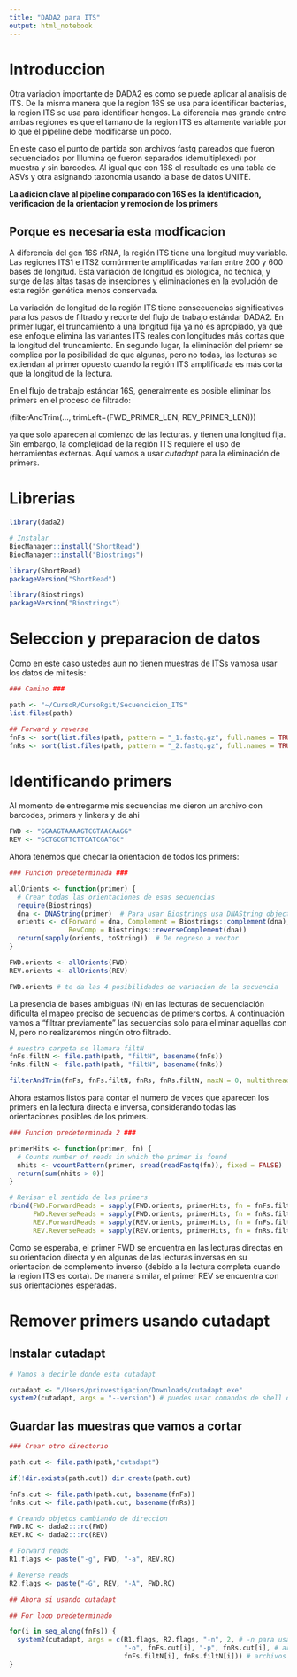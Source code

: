 ```yaml
---
title: "DADA2 para ITS"
output: html_notebook
---
```


# Introduccion

Otra variacion importante de DADA2 es como se puede aplicar al analisis de ITS. De la misma manera que la region 16S se usa para identificar bacterias, la region ITS se usa para identificar hongos. La diferencia mas grande entre ambas regiones es que el tamano de la region ITS es altamente variable por lo que el pipeline debe modificarse un poco.

En este caso el punto de partida son archivos fastq pareados que fueron secuenciados por Illumina qe fueron separados (demultiplexed) por muestra y sin barcodes. Al igual que con 16S el resultado es una tabla de ASVs y otra asignando taxonomia usando la base de datos UNITE. 

__La adicion clave al pipeline comparado con 16S es la identificacion, verificacion de la orientacion y remocion de los primers__

## Porque es necesaria esta modficacion

A diferencia del gen 16S rRNA, la región ITS tiene una longitud muy variable. Las regiones ITS1 e ITS2 comúnmente amplificadas varían entre 200 y 600 bases de longitud. Esta variación de longitud es biológica, no técnica, y surge de las altas tasas de inserciones y eliminaciones en la evolución de esta región genética menos conservada.

La variación de longitud de la región ITS tiene consecuencias significativas para los pasos de filtrado y recorte del flujo de trabajo estándar DADA2. En primer lugar, el truncamiento a una longitud fija ya no es apropiado, ya que ese enfoque elimina las variantes ITS reales con longitudes más cortas que la longitud del truncamiento. En segundo lugar, la eliminación del priemr se complica por la posibilidad de que algunas, pero no todas, las lecturas se extiendan al primer opuesto cuando la región ITS amplificada es más corta que la longitud de la lectura.

En el flujo de trabajo estándar 16S, generalmente es posible eliminar 
los primers en el proceso de filtrado: 

(filterAndTrim(..., trimLeft=(FWD_PRIMER_LEN, REV_PRIMER_LEN))) 

ya que solo aparecen al comienzo de las lecturas. y tienen una longitud fija. Sin embargo, la complejidad de la región ITS requiere el uso de herramientas externas. Aquí vamos a usar _cutadapt_ para la eliminación de primers.

# Librerias

```r
library(dada2)

# Instalar
BiocManager::install("ShortRead")
BiocManager::install("Biostrings")

library(ShortRead)
packageVersion("ShortRead")

library(Biostrings)
packageVersion("Biostrings")
```
# Seleccion y preparacion de datos

Como en este caso ustedes aun no tienen muestras de ITSs vamosa usar los datos de mi tesis:

```r
### Camino ###

path <- "~/CursoR/CursoRgit/Secuencicion_ITS"
list.files(path)

## Forward y reverse
fnFs <- sort(list.files(path, pattern = "_1.fastq.gz", full.names = TRUE))
fnRs <- sort(list.files(path, pattern = "_2.fastq.gz", full.names = TRUE))
```

# Identificando primers

Al momento de entregarme mis secuencias me dieron un archivo con barcodes, primers y linkers y de ahi 

```r
FWD <- "GGAAGTAAAAGTCGTAACAAGG"
REV <- "GCTGCGTTCTTCATCGATGC"
```

Ahora tenemos que checar la orientacion de todos los primers:

```r
### Funcion predeterminada ###

allOrients <- function(primer) {
  # Crear todas las orientaciones de esas secuencias
  require(Biostrings)
  dna <- DNAString(primer)  # Para usar Biostrings usa DNAString objects no vectores
  orients <- c(Forward = dna, Complement = Biostrings::complement(dna), Reverse = Biostrings::reverse(dna),
               RevComp = Biostrings::reverseComplement(dna))
  return(sapply(orients, toString))  # De regreso a vector
}

FWD.orients <- allOrients(FWD)
REV.orients <- allOrients(REV)

FWD.orients # te da las 4 posibilidades de variacion de la secuencia
```

La presencia de bases ambiguas (N) en las lecturas de secuenciación dificulta el mapeo preciso de secuencias de primers cortos. A continuación vamos a “filtrar previamente” las secuencias solo para eliminar aquellas con N, pero no realizaremos ningún otro filtrado.

```r
# nuestra carpeta se llamara filtN
fnFs.filtN <- file.path(path, "filtN", basename(fnFs))
fnRs.filtN <- file.path(path, "filtN", basename(fnRs))

filterAndTrim(fnFs, fnFs.filtN, fnRs, fnRs.filtN, maxN = 0, multithread = FALSE) # multithread tiene que ver con el procesamiento de tu compu no afecta el analisis
```

Ahora estamos listos para contar el numero de veces que aparecen los primers en la lectura directa e inversa, considerando todas las orientaciones posibles de los primers.

```r
### Funcion predeterminada 2 ###

primerHits <- function(primer, fn) {
  # Counts number of reads in which the primer is found
  nhits <- vcountPattern(primer, sread(readFastq(fn)), fixed = FALSE)
  return(sum(nhits > 0))
}

# Revisar el sentido de los primers
rbind(FWD.ForwardReads = sapply(FWD.orients, primerHits, fn = fnFs.filtN[[4]]),
      FWD.ReverseReads = sapply(FWD.orients, primerHits, fn = fnRs.filtN[[4]]),
      REV.ForwardReads = sapply(REV.orients, primerHits, fn = fnFs.filtN[[4]]),
      REV.ReverseReads = sapply(REV.orients, primerHits, fn = fnRs.filtN[[4]]))
```

Como se esperaba, el primer FWD se encuentra en las lecturas directas en su orientacion directa y en algunas de las lecturas inversas en su orientacion de complemento inverso (debido a la lectura completa cuando la region ITS es corta). De manera similar, el primer REV se encuentra con sus orientaciones esperadas.

# Remover primers usando cutadapt

## Instalar cutadapt

```r
# Vamos a decirle donde esta cutadapt

cutadapt <- "/Users/prinvestigacion/Downloads/cutadapt.exe"
system2(cutadapt, args = "--version") # puedes usar comandos de shell dede R. Si les dice la verion de cutadapt todo funciono

```

## Guardar las muestras que vamos a cortar

```r
### Crear otro directorio

path.cut <- file.path(path,"cutadapt")

if(!dir.exists(path.cut)) dir.create(path.cut) 

fnFs.cut <- file.path(path.cut, basename(fnFs))
fnRs.cut <- file.path(path.cut, basename(fnRs))

# Creando objetos cambiando de direccion
FWD.RC <- dada2:::rc(FWD)
REV.RC <- dada2:::rc(REV)

# Forward reads
R1.flags <- paste("-g", FWD, "-a", REV.RC)

# Reverse reads
R2.flags <- paste("-G", REV, "-A", FWD.RC)

## Ahora si usando cutadapt

## For loop predeterminado

for(i in seq_along(fnFs)) {
  system2(cutadapt, args = c(R1.flags, R2.flags, "-n", 2, # -n para usar las direcciones opuestas
                             "-o", fnFs.cut[i], "-p", fnRs.cut[i], # archivos de salida
                             fnFs.filtN[i], fnRs.filtN[i])) # archivos de entrada
}

```



